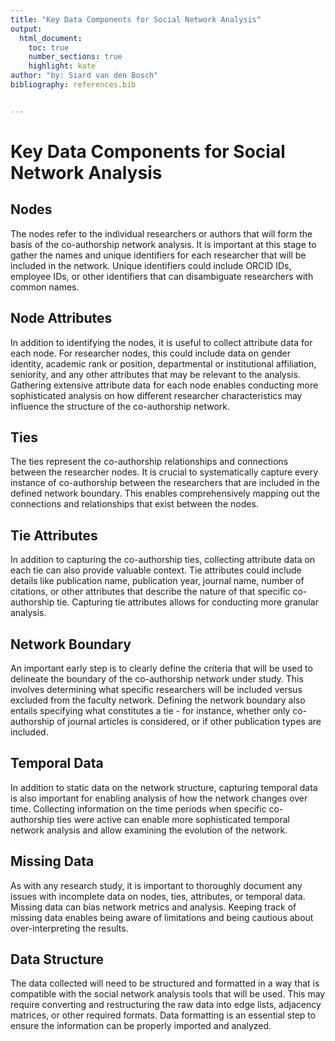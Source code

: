 ```yaml
---
title: "Key Data Components for Social Network Analysis"
output:
  html_document:
    toc: true
    number_sections: true
    highlight: kate
author: "by: Siard van den Bosch"
bibliography: references.bib


---
```


# Key Data Components for Social Network Analysis

## Nodes

The nodes refer to the individual researchers or authors that will form the basis of the co-authorship network analysis. It is important at this stage to gather the names and unique identifiers for each researcher that will be included in the network. Unique identifiers could include ORCID IDs, employee IDs, or other identifiers that can disambiguate researchers with common names.

## Node Attributes 

In addition to identifying the nodes, it is useful to collect attribute data for each node. For researcher nodes, this could include data on gender identity, academic rank or position, departmental or institutional affiliation, seniority, and any other attributes that may be relevant to the analysis. Gathering extensive attribute data for each node enables conducting more sophisticated analysis on how different researcher characteristics may influence the structure of the co-authorship network.

## Ties

The ties represent the co-authorship relationships and connections between the researcher nodes. It is crucial to systematically capture every instance of co-authorship between the researchers that are included in the defined network boundary. This enables comprehensively mapping out the connections and relationships that exist between the nodes.

## Tie Attributes

In addition to capturing the co-authorship ties, collecting attribute data on each tie can also provide valuable context. Tie attributes could include details like publication name, publication year, journal name, number of citations, or other attributes that describe the nature of that specific co-authorship tie. Capturing tie attributes allows for conducting more granular analysis.

## Network Boundary 

An important early step is to clearly define the criteria that will be used to delineate the boundary of the co-authorship network under study. This involves determining what specific researchers will be included versus excluded from the faculty network. Defining the network boundary also entails specifying what constitutes a tie - for instance, whether only co-authorship of journal articles is considered, or if other publication types are included.

## Temporal Data

In addition to static data on the network structure, capturing temporal data is also important for enabling analysis of how the network changes over time. Collecting information on the time periods when specific co-authorship ties were active can enable more sophisticated temporal network analysis and allow examining the evolution of the network.

## Missing Data

As with any research study, it is important to thoroughly document any issues with incomplete data on nodes, ties, attributes, or temporal data. Missing data can bias network metrics and analysis. Keeping track of missing data enables being aware of limitations and being cautious about over-interpreting the results.

## Data Structure 

The data collected will need to be structured and formatted in a way that is compatible with the social network analysis tools that will be used. This may require converting and restructuring the raw data into edge lists, adjacency matrices, or other required formats. Data formatting is an essential step to ensure the information can be properly imported and analyzed.
